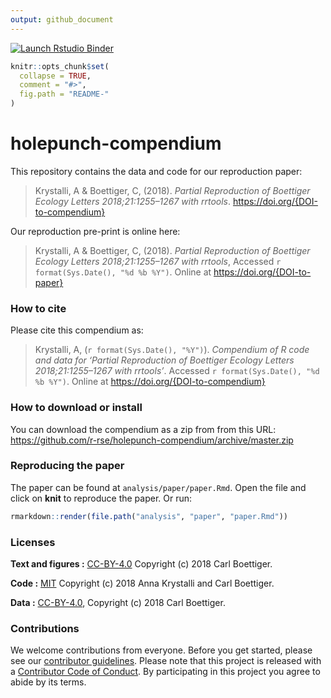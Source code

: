 ```yaml
---
output: github_document
---
```


<!-- README.md is generated from README.Rmd. Please edit that file -->

<!-- badges: start -->
[![Launch Rstudio Binder](http://mybinder.org/badge_logo.svg)](https://mybinder.org/v2/gh/demianJK/holepunch-compemdium/install-r?urlpath=rstudio)
<!-- badges: end -->

```r
knitr::opts_chunk$set(
  collapse = TRUE,
  comment = "#>",
  fig.path = "README-"
)
```

# holepunch-compendium

This repository contains the data and code for our reproduction paper:

> Krystalli, A & Boettiger, C, (2018). _Partial Reproduction of Boettiger Ecology Letters 2018;21:1255–1267 with rrtools_.  <https://doi.org/{DOI-to-compendium}>

Our reproduction pre-print is online here:

> Krystalli, A & Boettiger, C, (2018). _Partial Reproduction of Boettiger Ecology Letters 2018;21:1255–1267 with rrtools_, Accessed `r format(Sys.Date(), "%d %b %Y")`. Online at <https://doi.org/{DOI-to-paper}>


### How to cite

Please cite this compendium as:

> Krystalli, A, (`r format(Sys.Date(), "%Y")`). _Compendium of R code and data for 'Partial Reproduction of Boettiger Ecology Letters 2018;21:1255–1267 with rrtools'_. Accessed `r format(Sys.Date(), "%d %b %Y")`. Online at <https://doi.org/{DOI-to-compendium}>

### How to download or install

You can download the compendium as a zip from from this URL: <https://github.com/r-rse/holepunch-compendium/archive/master.zip>


### Reproducing the paper

The paper can be found at `analysis/paper/paper.Rmd`. Open the file and
click on **knit** to reproduce the paper. Or run:

``` r
rmarkdown::render(file.path("analysis", "paper", "paper.Rmd"))
```



### Licenses

**Text and figures :**  [CC-BY-4.0](http://creativecommons.org/licenses/by/4.0/) Copyright (c) 2018 Carl Boettiger.

**Code :** [MIT](LICENSE.md) Copyright (c) 2018 Anna Krystalli and Carl Boettiger.

**Data :** [CC-BY-4.0](http://creativecommons.org/licenses/by/4.0/), Copyright (c) 2018 Carl Boettiger.

### Contributions

We welcome contributions from everyone. Before you get started, please see our [contributor guidelines](CONTRIBUTING.md). Please note that this project is released with a [Contributor Code of Conduct](CONDUCT.md). By participating in this project you agree to abide by its terms.

